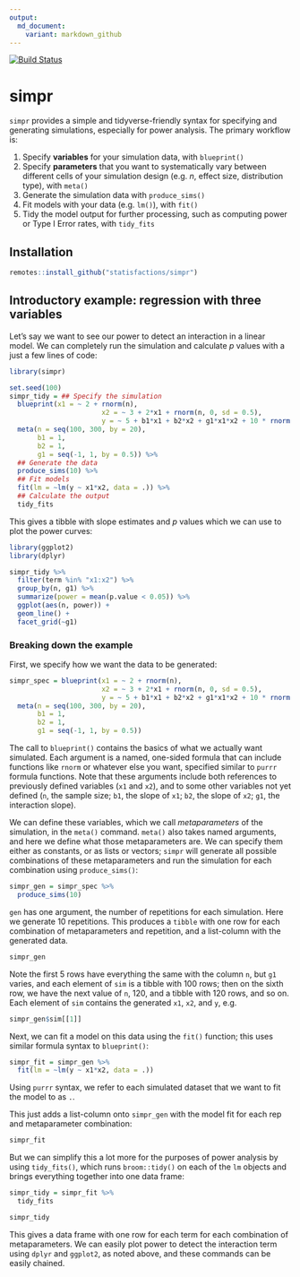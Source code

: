 ```yaml
---
output:
  md_document:
    variant: markdown_github
---
```


[![Build Status](https://travis-ci.com/statisfactions/simpr.svg?branch=master)](https://travis-ci.com/statisfactions/simpr)

# simpr

`simpr` provides a simple and tidyverse-friendly syntax for specifying and generating simulations, especially for power analysis.  The primary workflow is:

  1. Specify **variables** for your simulation data, with `blueprint()`
  2. Specify **parameters** that you want to systematically vary between different cells of your simulation design (e.g. *n*, effect size, distribution type), with `meta()`
  3. Generate the simulation data with `produce_sims()`
  4. Fit models with your data (e.g. `lm()`), with `fit()`
  5. Tidy the model output for further processing, such as computing power or Type I Error rates, with `tidy_fits`
  
## Installation

```r
remotes::install_github("statisfactions/simpr")

```


## Introductory example: regression with three variables

Let's say we want to see our power to detect an interaction in a linear model.   We can completely run the simulation and calculate *p* values with a just a few lines of code:
```r
library(simpr)

set.seed(100)
simpr_tidy = ## Specify the simulation
  blueprint(x1 = ~ 2 + rnorm(n),
                       x2 = ~ 3 + 2*x1 + rnorm(n, 0, sd = 0.5),
                       y = ~ 5 + b1*x1 + b2*x2 + g1*x1*x2 + 10 * rnorm(n)) %>%
  meta(n = seq(100, 300, by = 20),
       b1 = 1,
       b2 = 1,
       g1 = seq(-1, 1, by = 0.5)) %>% 
  ## Generate the data
  produce_sims(10) %>% 
  ## Fit models
  fit(lm = ~lm(y ~ x1*x2, data = .)) %>% 
  ## Calculate the output
  tidy_fits

```

This gives a tibble with slope estimates and *p* values which we can use to plot the power curves:

```r
library(ggplot2)
library(dplyr)

simpr_tidy %>%
  filter(term %in% "x1:x2") %>%
  group_by(n, g1) %>%
  summarize(power = mean(p.value < 0.05)) %>%
  ggplot(aes(n, power)) +
  geom_line() +
  facet_grid(~g1)
```

### Breaking down the example

First, we specify how we want the data to be generated:

```r

simpr_spec = blueprint(x1 = ~ 2 + rnorm(n),
                       x2 = ~ 3 + 2*x1 + rnorm(n, 0, sd = 0.5),
                       y = ~ 5 + b1*x1 + b2*x2 + g1*x1*x2 + 10 * rnorm(n)) %>%
  meta(n = seq(100, 300, by = 20),
       b1 = 1,
       b2 = 1,
       g1 = seq(-1, 1, by = 0.5))
```

The call to `blueprint()` contains the basics of what we actually want simulated.  Each argument is a named, one-sided formula that can include functions like `rnorm` or whatever else you want, specified similar to `purrr` formula functions.  Note that these arguments include both references to previously defined variables (`x1` and `x2`), and to some other variables not yet defined (`n`, the sample size; `b1`, the slope of `x1`; `b2`, the slope of `x2`; `g1`, the interaction slope).

We can define these variables, which we call *metaparameters* of the simulation, in the `meta()` command.  `meta()` also takes named arguments, and here we define what those metaparameters are.  We can specify them either as constants, or as lists or vectors; `simpr` will generate all possible combinations of these metaparameters and run the simulation for each combination using `produce_sims()`:

```r
simpr_gen = simpr_spec %>% 
  produce_sims(10)
```

`gen` has one argument, the number of repetitions for each simulation.  Here we generate 10 repetitions. This produces a `tibble` with one row for each combination of metaparameters and repetition, and a list-column with the generated data.

```r
simpr_gen
```

Note the first 5 rows have everything the same with the column `n`, but `g1` varies, and each element of `sim` is a tibble with 100 rows; then on the sixth row, we have the next value of `n`, 120, and a tibble with 120 rows, and so on. Each element of  `sim` contains the generated `x1`, `x2`, and `y`, e.g.

```r
simpr_gen$sim[[1]]
```

Next, we can fit a model on this data using the `fit()` function; this uses similar formula syntax to `blueprint()`:

```r
simpr_fit = simpr_gen %>% 
  fit(lm = ~lm(y ~ x1*x2, data = .))
```

Using `purrr` syntax, we refer to each simulated dataset that we want to fit the model to as `.`.

This just adds a list-column onto `simpr_gen` with the model fit for each rep and metaparameter combination:

```r
simpr_fit
```

But we can simplify this a lot more for the purposes of power analysis by using `tidy_fits()`, which runs `broom::tidy()` on each of the `lm` objects and brings everything together into one data frame:

```r
simpr_tidy = simpr_fit %>% 
  tidy_fits

simpr_tidy
```

This gives a data frame with one row for each term for each combination of metaparameters.  We can easily plot power to detect the interaction term using `dplyr` and `ggplot2`, as noted above, and these commands can be easily chained.
